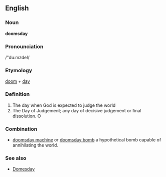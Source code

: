==English==

===Noun===
'''doomsday'''

===Pronounciation=== 
/"du:mzdeI/

===Etymology===
[[doom]] + [[day]]

===Definition===
# The day when God is expected to judge the world
# The Day of Judgement; any day of decisive judgement or final dissolution. O

===Combination=== 
*[[doomsday machine]] or [[doomsday bomb]] a hypothetical bomb capable of annihilating the world.

===See also===
*[[Domesday]]